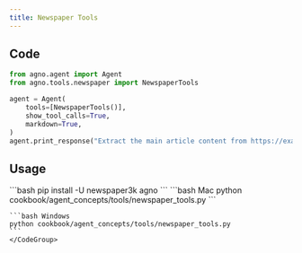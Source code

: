 ```yaml
---
title: Newspaper Tools
---
```


## Code

```python cookbook/agent_concepts/tools/newspaper_tools.py
from agno.agent import Agent
from agno.tools.newspaper import NewspaperTools

agent = Agent(
    tools=[NewspaperTools()],
    show_tool_calls=True,
    markdown=True,
)
agent.print_response("Extract the main article content from https://example.com/article")
```

## Usage

<Steps>
  <Snippet file="create-venv-step.mdx" />

  <Step title="Install libraries">
    ```bash
    pip install -U newspaper3k agno
    ```
  </Step>

  <Step title="Run Agent">
    <CodeGroup>
    ```bash Mac
    python cookbook/agent_concepts/tools/newspaper_tools.py
    ```

    ```bash Windows
    python cookbook/agent_concepts/tools/newspaper_tools.py
    ```
    </CodeGroup>
  </Step>
</Steps>